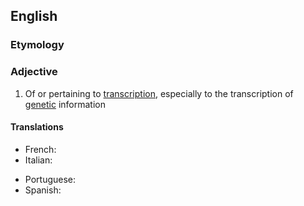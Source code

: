 ==English==

===Etymology===
{{suffix|en|transcription|al}}

===Adjective===
{{en-adj|-}}

# Of or pertaining to [[transcription]], especially to the transcription of [[genetic]] information

====Translations====
{{trans-top|Of or pertaining to transcription}}
* French: {{t+|fr|transcriptionnel}}
* Italian: {{t|it|trascrizionale}}
{{trans-mid}}
* Portuguese: {{t|pt|transcricional}}
* Spanish: {{t|es|transcripcional}}
{{trans-bottom}}